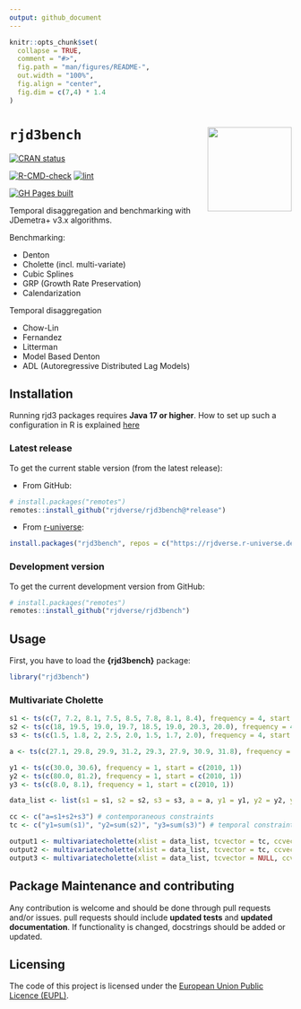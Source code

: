 ```yaml
---
output: github_document
---
```


<!-- README.md is generated from README.Rmd. Please edit that file -->

```r
knitr::opts_chunk$set(
  collapse = TRUE,
  comment = "#>",
  fig.path = "man/figures/README-",
  out.width = "100%",
  fig.align = "center",
  fig.dim = c(7,4) * 1.4
)
```

# `rjd3bench` <a href="https://rjdverse.github.io/rjd3bench/"><img src="man/figures/logo.png" align="right" height="150" style="float:right; height:150px;"/></a>

<!-- badges: start -->
[![CRAN status](https://www.r-pkg.org/badges/version/rjd3bench)](https://CRAN.R-project.org/package=rjd3bench)

[![R-CMD-check](https://github.com/rjdverse/rjd3bench/actions/workflows/R-CMD-check.yaml/badge.svg)](https://github.com/rjdverse/rjd3bench/actions/workflows/R-CMD-check.yaml)
[![lint](https://github.com/rjdverse/rjd3bench/actions/workflows/lint.yaml/badge.svg)](https://github.com/rjdverse/rjd3bench/actions/workflows/lint.yaml)

[![GH Pages built](https://github.com/rjdverse/rjd3bench/actions/workflows/pkgdown.yaml/badge.svg)](https://github.com/rjdverse/rjd3bench/actions/workflows/pkgdown.yaml)
<!-- badges: end -->


Temporal disaggregation and benchmarking with JDemetra+ v3.x algorithms.

Benchmarking:

- Denton
- Cholette (incl. multi-variate)
- Cubic Splines
- GRP (Growth Rate Preservation)
- Calendarization  

Temporal disaggregation

- Chow-Lin
- Fernandez
- Litterman
- Model Based Denton
- ADL (Autoregressive Distributed Lag Models)

## Installation

Running rjd3 packages requires **Java 17 or higher**. How to set up such a configuration in R is explained [here](https://jdemetra-new-documentation.netlify.app/#Rconfig) 


### Latest release

To get the current stable version (from the latest release):

- From GitHub:

```r
# install.packages("remotes")
remotes::install_github("rjdverse/rjd3bench@*release")
```

- From [r-universe](https://rjdverse.r-universe.dev/rjd3bench):

```r
install.packages("rjd3bench", repos = c("https://rjdverse.r-universe.dev", "https://cloud.r-project.org"))
```


### Development version

To get the current development version from GitHub:

```r
# install.packages("remotes")
remotes::install_github("rjdverse/rjd3bench")
```

## Usage

First, you have to load the **{rjd3bench}** package:

```r
library("rjd3bench")
```

### Multivariate Cholette

```r
s1 <- ts(c(7, 7.2, 8.1, 7.5, 8.5, 7.8, 8.1, 8.4), frequency = 4, start = c(2010, 1))
s2 <- ts(c(18, 19.5, 19.0, 19.7, 18.5, 19.0, 20.3, 20.0), frequency = 4, start = c(2010, 1))
s3 <- ts(c(1.5, 1.8, 2, 2.5, 2.0, 1.5, 1.7, 2.0), frequency = 4, start = c(2010, 1))

a <- ts(c(27.1, 29.8, 29.9, 31.2, 29.3, 27.9, 30.9, 31.8), frequency = 4, start = c(2010, 1))

y1 <- ts(c(30.0, 30.6), frequency = 1, start = c(2010, 1))
y2 <- ts(c(80.0, 81.2), frequency = 1, start = c(2010, 1)) 
y3 <- ts(c(8.0, 8.1), frequency = 1, start = c(2010, 1))

data_list <- list(s1 = s1, s2 = s2, s3 = s3, a = a, y1 = y1, y2 = y2, y3 = y3)

cc <- c("a=s1+s2+s3") # contemporaneous constraints 
tc <- c("y1=sum(s1)", "y2=sum(s2)", "y3=sum(s3)") # temporal constraints

output1 <- multivariatecholette(xlist = data_list, tcvector = tc, ccvector = cc, rho = 1, lambda = .5) # = Denton
output2 <- multivariatecholette(xlist = data_list, tcvector = tc, ccvector = cc, rho = 0.729, lambda = .5) # = Cholette
output3 <- multivariatecholette(xlist = data_list, tcvector = NULL, ccvector = cc, rho = 1, lambda = .5)
```

## Package Maintenance and contributing

Any contribution is welcome and should be done through pull requests and/or issues.
pull requests should include **updated tests** and **updated documentation**. If functionality is changed, docstrings should be added or updated.


## Licensing

The code of this project is licensed under the [European Union Public Licence (EUPL)](https://joinup.ec.europa.eu/collection/eupl/eupl-text-eupl-12).

